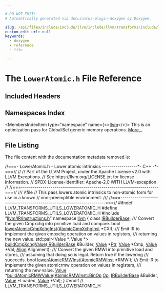 ```yaml
---

# DO NOT EDIT!
# Automatically generated via docusaurus-plugin-doxygen by Doxygen.

slug: /api/files/include/include/llvm/include/llvm/transforms/include/llvm/transforms/utils/loweratomic-h
custom_edit_url: null
keywords:
  - doxygen
  - reference
  - file

---
```





# The `LowerAtomic.h` File Reference

<DoxygenPage pluginConfig={pluginConfig}>



## Included Headers

<IncludesList>
<IncludesListItem
  filePath="llvm/IR/Instructions.h"
  permalink="/docs/api/files/include/include/llvm/include/llvm/ir/instructions-h"
  isLocal="true" />
</IncludesList>

## Namespaces Index

<MembersIndex>

<MembersIndexItem
  type="namespace"
  name={<><a href="/docs/api/namespaces/llvm">llvm</a></>}>
This is an optimization pass for GlobalISel generic memory operations. <a href="/docs/api/namespaces/llvm/#details">More...</a>
</MembersIndexItem>

</MembersIndex>


## File Listing

The file content with the documentation metadata removed is:

<ProgramListing>

<Link id="l00001" /><CodeLine lineNumber="1"><Highlight kind="comment">//===- LowerAtomic.h - Lower atomic intrinsics ------------------&#42;- C++ -&#42;-===//</Highlight><Highlight kind="normal"></Highlight></CodeLine>
<Link id="l00002" /><CodeLine lineNumber="2"><Highlight kind="normal"></Highlight><Highlight kind="comment">//</Highlight><Highlight kind="normal"></Highlight></CodeLine>
<Link id="l00003" /><CodeLine lineNumber="3"><Highlight kind="normal"></Highlight><Highlight kind="comment">// Part of the LLVM Project, under the Apache License v2.0 with LLVM Exceptions.</Highlight><Highlight kind="normal"></Highlight></CodeLine>
<Link id="l00004" /><CodeLine lineNumber="4"><Highlight kind="normal"></Highlight><Highlight kind="comment">// See https://llvm.org/LICENSE.txt for license information.</Highlight><Highlight kind="normal"></Highlight></CodeLine>
<Link id="l00005" /><CodeLine lineNumber="5"><Highlight kind="normal"></Highlight><Highlight kind="comment">// SPDX-License-Identifier: Apache-2.0 WITH LLVM-exception</Highlight><Highlight kind="normal"></Highlight></CodeLine>
<Link id="l00006" /><CodeLine lineNumber="6"><Highlight kind="normal"></Highlight><Highlight kind="comment">//</Highlight><Highlight kind="normal"></Highlight></CodeLine>
<Link id="l00007" /><CodeLine lineNumber="7"><Highlight kind="normal"></Highlight><Highlight kind="comment">//===----------------------------------------------------------------------===//</Highlight><Highlight kind="comment"></Highlight></CodeLine>
<Link id="l00008" /><CodeLine lineNumber="8"><Highlight kind="comment">/// \\file</Highlight><Highlight kind="normal"></Highlight></CodeLine>
<Link id="l00009" /><CodeLine lineNumber="9"><Highlight kind="normal"></Highlight><Highlight kind="comment">// This pass lowers atomic intrinsics to non-atomic form for use in a known</Highlight><Highlight kind="normal"></Highlight></CodeLine>
<Link id="l00010" /><CodeLine lineNumber="10"><Highlight kind="normal"></Highlight><Highlight kind="comment">// non-preemptible environment.</Highlight><Highlight kind="comment"></Highlight></CodeLine>
<Link id="l00011" /><CodeLine lineNumber="11"><Highlight kind="comment">///</Highlight><Highlight kind="normal"></Highlight></CodeLine>
<Link id="l00012" /><CodeLine lineNumber="12"><Highlight kind="normal"></Highlight><Highlight kind="comment">//===----------------------------------------------------------------------===//</Highlight><Highlight kind="normal"></Highlight></CodeLine>
<Link id="l00013" /><CodeLine lineNumber="13"><Highlight kind="normal"></Highlight></CodeLine>
<Link id="l00014" /><CodeLine lineNumber="14"><Highlight kind="normal"></Highlight><Highlight kind="preprocessor">#ifndef LLVM&#95;TRANSFORMS&#95;UTILS&#95;LOWERATOMIC&#95;H</Highlight><Highlight kind="normal"></Highlight></CodeLine>
<Link id="l00015" /><CodeLine lineNumber="15"><Highlight kind="normal"></Highlight><Highlight kind="preprocessor">#define LLVM&#95;TRANSFORMS&#95;UTILS&#95;LOWERATOMIC&#95;H</Highlight><Highlight kind="normal"></Highlight></CodeLine>
<Link id="l00016" /><CodeLine lineNumber="16"><Highlight kind="normal"></Highlight></CodeLine>
<Link id="l00017" /><CodeLine lineNumber="17"><Highlight kind="normal"></Highlight><Highlight kind="preprocessor">#include &quot;<a href="/docs/api/files/include/include/llvm/include/llvm/ir/instructions-h">llvm/IR/Instructions.h</a>&quot;</Highlight><Highlight kind="normal"></Highlight></CodeLine>
<Link id="l00018" /><CodeLine lineNumber="18"><Highlight kind="normal"></Highlight></CodeLine>
<Link id="l00019" /><CodeLine lineNumber="19"><Highlight kind="normal"></Highlight><Highlight kind="keyword">namespace </Highlight><Highlight kind="normal"><a href="/docs/api/namespaces/llvm">llvm</a> &#123;</Highlight></CodeLine>
<Link id="l00020" /><CodeLine lineNumber="20"><Highlight kind="normal"></Highlight></CodeLine>
<Link id="l00021" /><CodeLine lineNumber="21"><Highlight kind="normal"></Highlight><Highlight kind="keyword">class </Highlight><Highlight kind="normal"><a href="/docs/api/classes/llvm/irbuilderbase">IRBuilderBase</a>;</Highlight></CodeLine>
<Link id="l00022" /><CodeLine lineNumber="22"><Highlight kind="normal"></Highlight><Highlight kind="comment"></Highlight></CodeLine>
<Link id="l00023" /><CodeLine lineNumber="23"><Highlight kind="comment">/// Convert the given Cmpxchg into primitive load and compare.</Highlight><Highlight kind="normal"></Highlight></CodeLine>
<Link id="l00024" /><CodeLine lineNumber="24"><Highlight kind="normal"></Highlight><Highlight kind="keywordtype">bool</Highlight><Highlight kind="normal"> <a href="/docs/api/namespaces/llvm/#ac306f2130698421f64f8a139faf38675">lowerAtomicCmpXchgInst</a>(<a href="/docs/api/classes/llvm/atomiccmpxchginst">AtomicCmpXchgInst</a> &#42;CXI);</Highlight></CodeLine>
<Link id="l00025" /><CodeLine lineNumber="25"><Highlight kind="normal"></Highlight><Highlight kind="comment"></Highlight></CodeLine>
<Link id="l00026" /><CodeLine lineNumber="26"><Highlight kind="comment">/// Emit IR to implement the given cmpxchg operation on values in registers,</Highlight></CodeLine>
<Link id="l00027" /><CodeLine lineNumber="27"><Highlight kind="comment">/// returning the new value.</Highlight><Highlight kind="normal"></Highlight></CodeLine>
<Link id="l00028" /><CodeLine lineNumber="28"><Highlight kind="normal">std::pair&lt;Value &#42;, Value &#42;&gt; <a href="/docs/api/namespaces/llvm/#a1bf8ff6aaf41f4f1f571e2346c72d165">buildCmpXchgValue</a>(<a href="/docs/api/classes/llvm/irbuilderbase">IRBuilderBase</a> &amp;Builder,</Highlight></CodeLine>
<Link id="l00029" /><CodeLine lineNumber="29"><Highlight kind="normal">                                              <a href="/docs/api/classes/llvm/value">Value</a> &#42;<a href="/docs/api/files/lib/lib/analysis/targetlibraryinfo-cpp/#aca185e6d0e9f423dbb24440206454872a11dbf501abf829b3ab7049c2d3a8a053">Ptr</a>, <a href="/docs/api/classes/llvm/value">Value</a> &#42;Cmp,</Highlight></CodeLine>
<Link id="l00030" /><CodeLine lineNumber="30"><Highlight kind="normal">                                              <a href="/docs/api/classes/llvm/value">Value</a> &#42;Val, <a href="/docs/api/structs/llvm/align">Align</a> Alignment);</Highlight></CodeLine>
<Link id="l00031" /><CodeLine lineNumber="31"><Highlight kind="normal"></Highlight><Highlight kind="comment"></Highlight></CodeLine>
<Link id="l00032" /><CodeLine lineNumber="32"><Highlight kind="comment">/// Convert the given RMWI into primitive load and stores,</Highlight></CodeLine>
<Link id="l00033" /><CodeLine lineNumber="33"><Highlight kind="comment">/// assuming that doing so is legal. Return true if the lowering</Highlight></CodeLine>
<Link id="l00034" /><CodeLine lineNumber="34"><Highlight kind="comment">/// succeeds.</Highlight><Highlight kind="normal"></Highlight></CodeLine>
<Link id="l00035" /><CodeLine lineNumber="35"><Highlight kind="normal"></Highlight><Highlight kind="keywordtype">bool</Highlight><Highlight kind="normal"> <a href="/docs/api/namespaces/llvm/#ac963dddf8453fc717992d3ce36a27d8b">lowerAtomicRMWInst</a>(<a href="/docs/api/classes/llvm/atomicrmwinst">AtomicRMWInst</a> &#42;RMWI);</Highlight></CodeLine>
<Link id="l00036" /><CodeLine lineNumber="36"><Highlight kind="normal"></Highlight><Highlight kind="comment"></Highlight></CodeLine>
<Link id="l00037" /><CodeLine lineNumber="37"><Highlight kind="comment">/// Emit IR to implement the given atomicrmw operation on values in registers,</Highlight></CodeLine>
<Link id="l00038" /><CodeLine lineNumber="38"><Highlight kind="comment">/// returning the new value.</Highlight><Highlight kind="normal"></Highlight></CodeLine>
<Link id="l00039" /><CodeLine lineNumber="39"><Highlight kind="normal"><a href="/docs/api/classes/llvm/value">Value</a> &#42;<a href="/docs/api/namespaces/llvm/#a9af7e2dd206cc24d4690e1d2a996c43e">buildAtomicRMWValue</a>(<a href="/docs/api/classes/llvm/atomicrmwinst/#a461cfbbb5c7a57ab73210498923cf615">AtomicRMWInst::BinOp</a> <a href="/docs/api/namespaces/llvm/#ab471937b9a227e70c7fe8bd9604014d6">Op</a>, <a href="/docs/api/classes/llvm/irbuilderbase">IRBuilderBase</a> &amp;Builder,</Highlight></CodeLine>
<Link id="l00040" /><CodeLine lineNumber="40"><Highlight kind="normal">                           <a href="/docs/api/classes/llvm/value">Value</a> &#42;Loaded, <a href="/docs/api/classes/llvm/value">Value</a> &#42;Val);</Highlight></CodeLine>
<Link id="l00041" /><CodeLine lineNumber="41"><Highlight kind="normal">&#125;</Highlight></CodeLine>
<Link id="l00042" /><CodeLine lineNumber="42"><Highlight kind="normal"></Highlight></CodeLine>
<Link id="l00043" /><CodeLine lineNumber="43"><Highlight kind="normal"></Highlight><Highlight kind="preprocessor">#endif </Highlight><Highlight kind="comment">// LLVM&#95;TRANSFORMS&#95;UTILS&#95;LOWERATOMIC&#95;H</Highlight><Highlight kind="normal"></Highlight></CodeLine>

</ProgramListing>

</DoxygenPage>
